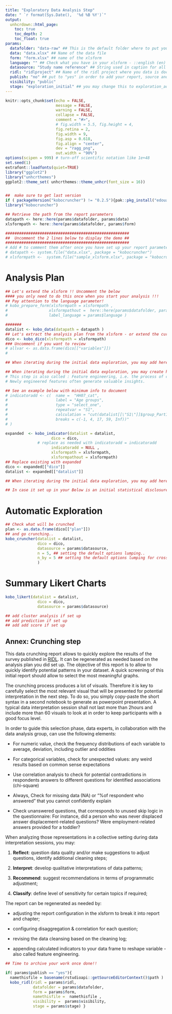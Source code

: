 ```yaml
---
title: "Exploratory Data Analysis Step"
date: " `r format(Sys.Date(),  '%d %B %Y')`"
output:
  unhcrdown::html_page:
    toc: true
    toc_depth: 2
    toc_float: true 
params:
  datafolder: "data-raw" ## This is the default folder where to put you data in
  data: "data.xlsx" ## Name of the data file
  form: "form.xlsx" ## name of the xlsform 
  language: "" ## Check what you have in your xlsform - ::english (en) -or ::french (fr) or ::spanish (es)
  datasource: "Study name reference" ## String used in caption for all your charts
  ridl: "ridlproject" ## Name of the ridl project where you data is documented and archived
  publish: "no" ## put to "yes" in order to add your report, source and analysis plan as ressource within the same ridl dataset
  visibility: "public"
  stage: "exploration_initial" ## you may change this to exploration_advanced if you configuring many 
---
```


<!--
How to: This is a simple exploration notebook for any data collected on kobo -
1. Create an Rstudio project
2. Open this Rmd Template
3. create a new folder named "data-raw" 
4. get both your form and data from your kobo project and put them within this "data-raw" folder - Note that data shall be saved as csv with "XML Value and header format". use advanced options to set up "Include groups in headers" and use "." as group separator
5. Replace the correct reference in the params of this notebook nd Knit your notebook 

Note: by default this notebook will take the first label translation (English, Spanish, etc.) by order in your form - if you want to get the results in a different language - just adjust the order within the xlsform - You can also adjust the label directly in your xlsform to regenerate the crunching report 
-->

```r
knitr::opts_chunk$set(echo = FALSE, 
                      message = FALSE, 
                      warning = FALSE,
                      collapse = FALSE,
                      comment = "#>",
                      # fig.width = 5.5, fig.height = 4,
                      fig.retina = 2, 
                      fig.width = 9,
                      fig.asp = 0.618,
                      fig.align = "center",
                      dev = "ragg_png",
                      out.width = "90%")
options(scipen = 999) # turn-off scientific notation like 1e+48
set.seed(1)
extrafont::loadfonts(quiet=TRUE)
library("ggplot2")
library("unhcrthemes")
ggplot2::theme_set( unhcrthemes::theme_unhcr(font_size = 16))


##  make sure to get last version 
if ( packageVersion("kobocruncher") != "0.2.5"){pak::pkg_install("edouard-legoupil/kobocruncher")}
library("kobocruncher")
```


```r
## Retrieve the path from the report parameters
datapath <- here::here(params$datafolder, params$data)
xlsformpath <- here::here(params$datafolder, params$form) 

######################################################
##  Uncomment the 2 lines below to display the demo ##
######################################################
# Add # to comment them after once you have set up your report parameters..
# datapath <- system.file("data.xlsx", package = "kobocruncher")
# xlsformpath <-  system.file("sample_xlsform.xlsx", package = "kobocruncher")
```

# Analysis Plan 

```r
## Let's extend the xlsform !! Uncomment the below 
#### you only need to do this once when you start your analysis !!!
## Pay attention to the language parameter!
# kobo_prepare_form(xlsformpath = xlsformpath ,
#                  xlsformpathout =  here::here(params$datafolder, params$form)  ,
#                  label_language = params$language ) 
```


```r
#######
datalist <- kobo_data(datapath = datapath )
## Let's extract the analysis plan from the xlsform - or extend the current one
dico <- kobo_dico(xlsformpath = xlsformpath)
### Uncomment if you want to review
# allvar <- as.data.frame(dico[["variables"]])
#
```


```r
## When iterating during the initial data exploration, you may add here specific cleaning steps 
```



```r
## When iterating during the initial data exploration, you may create here calculated variables
# This step is also called : Feature engineering, i.e. the process of creating new features from existing ones.
# Newly engineered features often generate valuable insights.

## See an example below with minimum info to document
# indicatoradd <- c(  name =  "HH07_cat",
#                     label = "Age groups",
#                     type = "select_one",
#                     repeatvar = "S1",
#                     calculation = "cut(datalist[[\"S1\"]]$group_Part1.S1.HH07,
#                     breaks = c(-1, 4, 17, 59, Inf))"
# )

expanded  <- kobo_indicator(datalist = datalist,
                    dico = dico,
              # replace as needed with indicatoradd = indicatoradd
                    indicatoradd = NULL ,  
                    xlsformpath = xlsformpath,
                    xlsformpathout = xlsformpath)
## Replace existing with expanded
dico <- expanded[["dico"]]
datalist <- expanded[["datalist"]]
```


```r
## When iterating during the initial data exploration, you may add here specific cleaning steps 
```

```r
## In case it set up in your Below is an initial statistical disclosure risk 
```

# Automatic Exploration

```r
## Check what will be crunched
plan <- as.data.frame(dico[["plan"]])
## and go crunching..
kobo_cruncher(datalist = datalist,
              dico = dico,
              datasource = params$datasource,
              n = 5, ## setting the default options lumping.. 
              n_by = 5 ## setting the default options lumping for cross tabulation.. 
              )
```


# Summary Likert Charts

```r
kobo_likert(datalist = datalist,
              dico = dico,
              datasource = params$datasource)

## add cluster analysis if set up
## add prediction if set up
## add add score if set up

```






## Annex: Crunching step

This data crunching report allows to quickly explore the results of the survey published in [RIDL](`r paste0("https://ridl.unhcr.org/dataset/",params$ridl ) `). It can be regenerated as needed based on the analysis plan you did set up. The objective of this report is to allow to quickly identify potential patterns in your dataset. A quick screening of this initial report should allow to select the most meaningful graphs.

The crunching process produces a lot of visuals. Therefore it is key to carefully select the most relevant visual that will be presented for potential interpretation in the next step. To do so, you simply copy-paste the short syntax in a second notebook to generate as powerpoint presentation. A typical data interpretation session shall not last more than 2hours and include more than 60 visuals to look at in order to keep participants with a good focus level.
 
In order to guide this selection phase, data experts, in collaboration with the data analysis group, can use the following elements:
 
  *  For numeric value, check the frequency distributions of each variable to average, deviation, including outlier and oddities
 
  *  For categorical variables, check for unexpected values: any weird results based on common sense expectations
 
  *  Use correlation analysis to check for potential contradictions in respondents answers to different questions for identified associations (chi-square)
 
  *  Always, Check for missing data (NA) or "%of respondent who answered" that you cannot confidently explain
 
  *  Check unanswered questions, that corresponds to unused skip logic in the questionnaire: For instance, did a person who was never displaced answer displacement-related questions? Were employment-related answers provided for a toddler?
 
When analyzing those representations in a collective setting during data interpretation sessions, you may:  
 
  1.  __Reflect__: question data quality and/or make suggestions to adjust questions, identify additional cleaning steps;   

  2.  __Interpret__: develop qualitative interpretations of data patterns;     

  3.  __Recommend__: suggest recommendations in terms of programmatic adjustment;    

  4.  __Classify__: define level of sensitivity for certain topics if required;     

The report can be regenerated as needed by:  

  *  adjusting the report configuration in the xlsform to break it into report and chapter;   

  *  configuring disaggregation & correlation for each question;   

  *  revising the data cleansing based on the cleaning log;   
 
  *  appending calculated indicators to your data frame to reshape variable - also called feature engineering. 




```r
## Time to archive your work once done!!

if( params$publish == "yes"){
  namethisfile = basename(rstudioapi::getSourceEditorContext()$path )  
  kobo_ridl(ridl = params$ridl,
            datafolder = params$datafolder,
            form = params$form,
            namethisfile =  namethisfile ,
            visibility =  params$visibility,
            stage = params$stage) }
```
